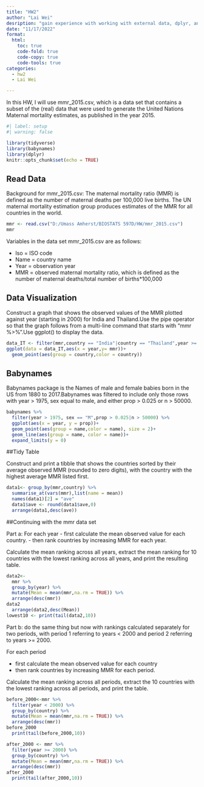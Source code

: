 ```yaml
---
title: "HW2"
author: "Lai Wei"
desription: "gain experience with working with external data, dplyr, and the pipe operator."
date: "11/17/2022"
format:
  html:
    toc: true
    code-fold: true
    code-copy: true
    code-tools: true
categories:
  - hw2
  - Lai Wei

---
```


In this HW, I will use mmr_2015.csv, which is a data set that contains a subset of the (real) data that were used to generate the United Nations Maternal mortality estimates, as published in the year 2015. 

```r
#| label: setup
#| warning: false

library(tidyverse)
library(babynames)
library(dplyr)
knitr::opts_chunk$set(echo = TRUE)
```

## Read Data

Background for  mmr_2015.csv: 
The maternal mortality ratio (MMR) is defined as the number of maternal deaths per 100,000 live births. The UN maternal mortality estimation group produces estimates of the MMR for all countries in the world.

```r
mmr <- read.csv("D:/Umass Amherst/BIOSTATS 597D/HW/mmr_2015.csv")
mmr
```
Variables in the data set mmr_2015.csv are as follows:

-	Iso = ISO code
-	Name = country name
-	Year = observation year
-	MMR = observed maternal mortality ratio, which is defined as the number of maternal deaths/total number of births*100,000

## Data Visualization

Construct a graph that shows the observed values of the MMR plotted against year (starting in 2000) for India and Thailand.Use the pipe operator so that the graph follows from a multi-line command that starts with “mmr %>%”.Use ggplot() to display the data.
```r
data_IT <- filter(mmr,country == "India"|country == "Thailand",year >= 2000)
ggplot(data = data_IT,aes(x = year,y= mmr))+
  geom_point(aes(group = country,color = country))
```


## Babynames

Babynames package is the Names of male and female babies born in the US from 1880 to 2017.Babynames was filtered to include only those rows with year > 1975, sex equal to male, and either prop > 0.025 or n > 50000.

```r
babynames %>% 
  filter(year > 1975, sex == "M",prop > 0.025|n > 50000) %>% 
  ggplot(aes(x = year, y = prop))+
  geom_point(aes(group = name,color = name), size = 2)+
  geom_line(aes(group = name, color = name))+
  expand_limits(y = 0)
```

##Tidy Table

Construct and print a tibble that shows the countries sorted by their average observed MMR (rounded to zero digits), with the country with the highest average MMR listed first.

```r
data1<- group_by(mmr,country) %>% 
  summarise_at(vars(mmr),list(name = mean))
  names(data1)[2] = "ave" 
  data1$ave <- round(data1$ave,0)
  arrange(data1,desc(ave))
```

##Continuing with the mmr data set

Part a: For each year
- first calculate the mean observed value for each country. 
- then rank countries by increasing MMR for each year. 

Calculate the mean ranking across all years, extract the mean ranking for 10 countries with the lowest ranking across all years, and print the resulting table. 

```r
data2<-
  mmr %>% 
  group_by(year) %>% 
  mutate(Mean = mean(mmr,na.rm = TRUE)) %>% 
  arrange(desc(mmr))
data2
  arrange(data2,desc(Mean)) 
lowest10 <- print(tail(data2,10))
```

Part b: do the same thing but now with rankings calculated separately for two periods, with period 1 referring to years < 2000 and period 2 referring to years >= 2000. 

For each period

- first calculate the mean observed value for each country 
- then rank countries by increasing MMR for each period. 

Calculate the mean ranking across all periods, extract the 10 countries with the lowest ranking across all periods, and print the table.

```r
before_2000<-mmr %>% 
  filter(year < 2000) %>% 
  group_by(country) %>% 
  mutate(Mean = mean(mmr,na.rm = TRUE)) %>% 
  arrange(desc(mmr))
before_2000
  print(tail(before_2000,10))

after_2000 <- mmr %>% 
  filter(year >= 2000) %>% 
  group_by(country) %>% 
  mutate(Mean = mean(mmr,na.rm = TRUE)) %>% 
  arrange(desc(mmr))
after_2000
  print(tail(after_2000,10))
```